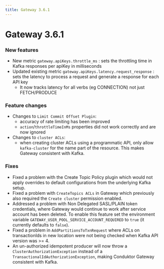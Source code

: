 ```yaml
---
title: Gateway 3.6.1
---
```

# Gateway 3.6.1

### New features

- New metric `gateway.apiKeys.throttle_ms` : sets the throttling time in Kafka responses per apiKey in milliseconds
- Updated existing metric `gateway.apiKeys.latency.request_response` : sets the latency to process a request and generate a response for each API key
  - It now tracks latency for all verbs (eg CONNECTION) not just FETCH/PRODUCE

### Feature changes

- Changes to `Limit Commit Offset Plugin`:
  - accuracy of rate limiting has been improved
  - `action`/`throttleTimeInMs` properties did not work correctly and are now ignored
- Changes to `cluster ACLs`:
  - when creating cluster ACLs using a programmatic API, only allow `kafka-cluster` for the name part of the resource. This makes Gateway consistent with Kafka.

### Fixes

- Fixed a problem with the Create Topic Policy plugin which would not apply overrides to default configurations from the underlying Kafka setup.
- Fixed a problem with `CreateTopics ACLs` in Gateway which previously also required the `Create cluster` permission enabled.
- Addressed a problem with Non Delegated SASL/PLAIN token credentials, where Gateway would continue to work after service account has been deleted. To enable this feature set the environment variable `GATEWAY_USER_POOL_SERVICE_ACCOUNT_REQUIRED` to `true` (it currently defaults to `false`).
- Fixed a problem in `AddPartitionsToTxnRequest` where ACLs on transactionIds in new location were not being checked when Kafka API version was >= 4.
- An un-authorized idempotent producer will now throw a `ClusterAuthorizationException` instead of a `TransactionalIdAuthorizationException`, making Conduktor Gateway consistent with Kafka.


